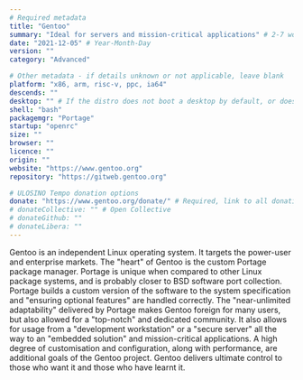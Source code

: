 ```yaml
---
# Required metadata
title: "Gentoo"
summary: "Ideal for servers and mission-critical applications" # 2-7 words that sum up the distribution
date: "2021-12-05" # Year-Month-Day
version: ""
category: "Advanced"

# Other metadata - if details unknown or not applicable, leave blank
platform: "x86, arm, risc-v, ppc, ia64"
descends: ""
desktop: "" # If the distro does not boot a desktop by default, or doesn't ship one, leave 'desktop' blank
shell: "bash"
packagemgr: "Portage"
startup: "openrc"
size: ""
browser: ""
licence: ""
origin: ""
website: "https://www.gentoo.org"
repository: "https://gitweb.gentoo.org"

# ULOSINO Tempo donation options
donate: "https://www.gentoo.org/donate/" # Required, link to all donation options
# donateCollective: "" # Open Collective
# donateGithub: ""
# donateLibera: ""
---
```


Gentoo is an independent Linux operating system. It targets the power-user and enterprise markets. The "heart" of Gentoo is the custom Portage package manager. Portage is unique when compared to other Linux package systems, and is probably closer to BSD software port collection. Portage builds a custom version of the software to the system specification and "ensuring optional features" are handled correctly. The "near-unlimited adaptability" delivered by Portage makes Gentoo foreign for many users, but also allowed for a "top-notch" and dedicated community. It also allows for usage from a "development workstation" or a "secure server" all the way to an "embedded solution" and mission-critical applications. A high degree of customisation and configuration, along with performance, are additional goals of the Gentoo project. Gentoo delivers ultimate control to those who want it and those who have learnt it.
